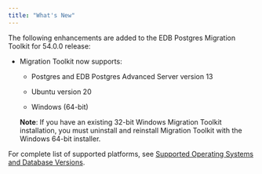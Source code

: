 ```yaml
---
title: "What's New"
---
```


<div id="whats_new" class="registered_link"></div>


The following enhancements are added to the EDB Postgres Migration Toolkit for 54.0.0 release:

-   Migration Toolkit now supports:
    -   Postgres and EDB Postgres Advanced Server version 13

    -   Ubuntu version 20

    -   Windows (64-bit)

        <div class="note">

        <div class="title">

       **Note**: </div> If you have an existing 32-bit Windows Migration Toolkit installation, you must uninstall and reinstall Migration Toolkit with the Windows 64-bit installer.</div>

For complete list of supported platforms, see [Supported Operating Systems and Database Versions](#supported_operating_systems_and_database_versions).
